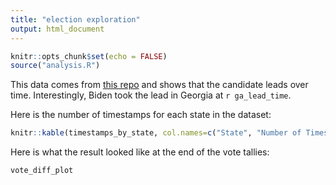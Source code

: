 ```yaml
---
title: "election exploration"
output: html_document
---
```


```r
knitr::opts_chunk$set(echo = FALSE)
source("analysis.R")
```

This data comes from [this repo](https://github.com/alex/nyt-2020-election-scraper) and shows that the candidate leads over time. Interestingly, Biden took the lead in Georgia at `r ga_lead_time`.

Here is the number of timestamps for each state in the dataset:

```r
knitr::kable(timestamps_by_state, col.names=c("State", "Number of Timestamps"))
```

Here is what the result looked like at the end of the vote tallies:

```r
vote_diff_plot
```